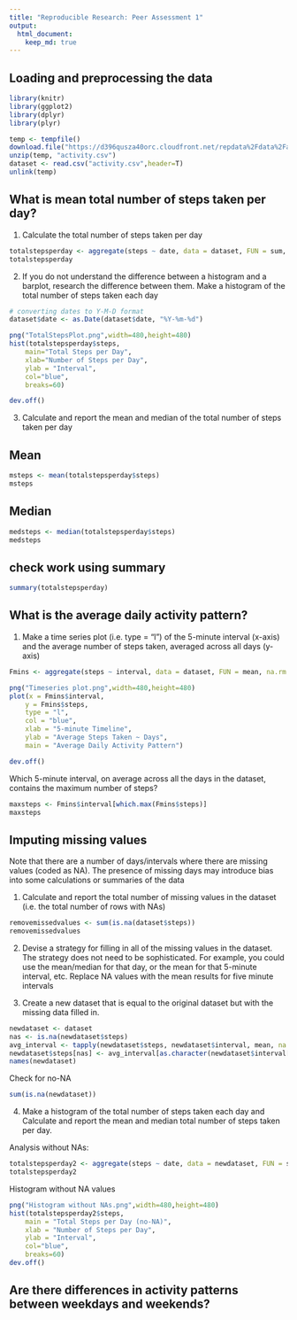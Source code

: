 ```yaml
---
title: "Reproducible Research: Peer Assessment 1"
output: 
  html_document:
    keep_md: true
---
```



## Loading and preprocessing the data
```r
library(knitr)
library(ggplot2)
library(dplyr)
library(plyr)
```



```r
temp <- tempfile()
download.file("https://d396qusza40orc.cloudfront.net/repdata%2Fdata%2Factivity.zip", temp, mode="wb")
unzip(temp, "activity.csv")
dataset <- read.csv("activity.csv",header=T)
unlink(temp)
```

## What is mean total number of steps taken per day?
1. Calculate the total number of steps taken per day

```r
totalstepsperday <- aggregate(steps ~ date, data = dataset, FUN = sum, na.rm = TRUE)
totalstepsperday
```

2. If you do not understand the difference between a histogram and a barplot, research the difference between them. Make a histogram of the total number of steps taken each day

```r

# converting dates to Y-M-D format
dataset$date <- as.Date(dataset$date, "%Y-%m-%d")

png("TotalStepsPlot.png",width=480,height=480)
hist(totalstepsperday$steps, 
    main="Total Steps per Day", 
    xlab="Number of Steps per Day", 
    ylab = "Interval",
    col="blue",
    breaks=60)

dev.off()
```


3. Calculate and report the mean and median of the total number of steps taken per day

## Mean
```r
msteps <- mean(totalstepsperday$steps)
msteps
```

## Median 
```r
medsteps <- median(totalstepsperday$steps)
medsteps
```

## check work using summary
```r
summary(totalstepsperday)
```


## What is the average daily activity pattern?

1. Make a time series plot (i.e. type = "l") of the 5-minute interval (x-axis) and the average number of steps taken, averaged across all days (y-axis)
```r
Fmins <- aggregate(steps ~ interval, data = dataset, FUN = mean, na.rm = TRUE)

png("Timeseries plot.png",width=480,height=480)
plot(x = Fmins$interval, 
    y = Fmins$steps, 
    type = "l", 
    col = "blue",
    xlab = "5-minute Timeline",
    ylab = "Average Steps Taken ~ Days",
    main = "Average Daily Activity Pattern")

dev.off()
```

Which 5-minute interval, on average across all the days in the dataset, contains the maximum number of steps?
```r
maxsteps <- Fmins$interval[which.max(Fmins$steps)]
maxsteps
```

## Imputing missing values

Note that there are a number of days/intervals where there are missing values (coded as NA). The presence of missing days may introduce bias into some calculations or summaries of the data

1. Calculate and report the total number of missing values in the dataset (i.e. the total number of rows with NAs)
```r
removemissedvalues <- sum(is.na(dataset$steps))
removemissedvalues
```

2. Devise a strategy for filling in all of the missing values in the dataset. The strategy does not need to be sophisticated. For example, you could use the mean/median for that day, or the mean for that 5-minute interval, etc.
Replace NA values with the mean results for five minute intervals

3. Create a new dataset that is equal to the original dataset but with the missing data filled in.
```r
newdataset <- dataset
nas <- is.na(newdataset$steps)
avg_interval <- tapply(newdataset$steps, newdataset$interval, mean, na.rm=TRUE, simplify = TRUE)
newdataset$steps[nas] <- avg_interval[as.character(newdataset$interval[nas])]
names(newdataset)
```
 Check for no-NA
```r
sum(is.na(newdataset))
```
4. Make a histogram of the total number of steps taken each day and Calculate and report the mean and median total number of steps taken per day. 

Analysis without NAs:
```r
totalstepsperday2 <- aggregate(steps ~ date, data = newdataset, FUN = sum, na.rm = TRUE)
totalstepsperday2
```
Histogram without NA values
```r
png("Histogram without NAs.png",width=480,height=480)
hist(totalstepsperday2$steps, 
    main = "Total Steps per Day (no-NA)", 
    xlab = "Number of Steps per Day", 
    ylab = "Interval",
    col="blue",
    breaks=60)
dev.off()
```


## Are there differences in activity patterns between weekdays and weekends?
